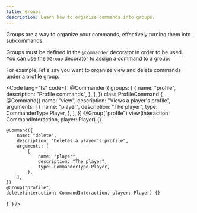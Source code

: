 ```yaml
---
title: Groups
description: Learn how to organize commands into groups.
---
```



Groups are a way to organize your commands, effectively turning them into subcommands.

Groups must be defined in the `@Commander` decorator in order to be used.
You can use the `@Group` decorator to assign a command to a group.

For example, let's say you want to organize view and delete commands under a profile group:

<Code lang="ts" code={`
@Commander({
	groups: [
		{
			name: "profile",
			description: "Profile commands",
		},
	],
})
class ProfileCommand {
	@Command({
		name: "view",
		description: "Views a player's profile",
		arguments: [
			{
				name: "player",
				description: "The player",
				type: CommanderType.Player,
			},
		],
	})
	@Group("profile")
	view(interaction: CommandInteraction, player: Player) {}

	@Command({
		name: "delete",
		description: "Deletes a player's profile",
		arguments: [
			{
				name: "player",
				description: "The player",
				type: CommanderType.Player,
			},
		],
	})
	@Group("profile")
	delete(interaction: CommandInteraction, player: Player) {}
}
`} />